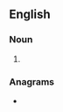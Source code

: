 {{also|bruces}}
==English==

===Noun===
{{head|en|noun form}}

# {{plural of|en|Bruce}}

===Anagrams===
* {{anagrams|en|a=bcersu|cubers}}